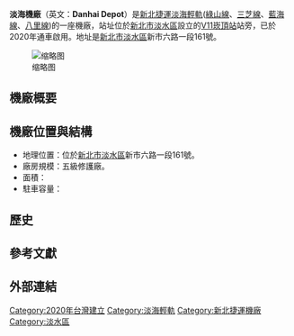 {{Unreferenced|time=2021-03-16T13:46:03+00:00}}
'''淡海機廠'''（英文：'''Danhai Depot'''）是[[新北捷運|新北捷運]][[淡海輕軌|淡海輕軌]]([[綠山線|綠山線]]、[[三芝輕軌|三芝線]]、[[藍海線|藍海線]]、[[八里輕軌|八里線]])的一座機廠，站址位於[[新北市|新北市]][[淡水區|淡水區]]設立的[[崁頂站_(新北市)|V11崁頂站]]站旁，已於2020年通車啟用。地址是[[新北市|新北市]][[淡水區|淡水區]]新市六路一段161號。

[[File:淡海輕軌藍海線履勘委員勘察機廠整備狀況.jpg|缩略图]]

==機廠概要==

==機廠位置與結構==
*地理位置：位於[[新北市|新北市]][[淡水區|淡水區]]新市六路一段161號。
*廠房規模：五級修護廠。
*面積：
*駐車容量：

==歷史==

==參考文獻==
{{Reflist}}

==外部連結==
{{新北捷運機廠}}
{{Portal bar|臺灣|臺北|城市軌道交通|臺灣鐵路運輸|鐵路}}
[[Category:2020年台灣建立|Category:2020年台灣建立]]
[[Category:淡海輕軌|Category:淡海輕軌]]
[[Category:新北捷運機廠|Category:新北捷運機廠]]
[[Category:淡水區|Category:淡水區]]